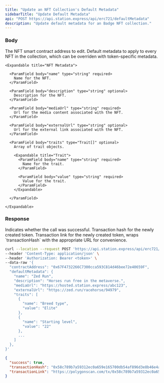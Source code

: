 ```yaml
---
title: "Update an NFT Collection's Default Metadata"
sidebarTitle: "Update Default Metadata"
api: "POST https://api.station.express/api/erc721/defaultMetadata"
description: "Update default metadata for an Badge NFT collection."
---
```


### Body

<ParamField body="contractAddress" type="string" required>
  The NFT smart contract address to edit.
</ParamField>

<ParamField body="defaultMetadata" type="object">
    Default metadata to apply to every NFT in the collection, which can be overriden with token-specific metadata.

    <Expandable title="NFT Metadata">

      <ParamField body="name" type="string" required>
        Name for the NFT.
      </ParamField>

      <ParamField body="description" type="string" optional>
        Description for the NFT.
      </ParamField>

      <ParamField body="mediaUrl" type="string" required>
        Url for the media content associated with the NFT.
      </ParamField>

      <ParamField body="externalUrl" type="string" optional>
        Url for the external link associated with the NFT.
      </ParamField>

      <ParamField body="traits" type="Trait[]" optional>
        Array of trait objects.

        <Expandable title="Trait">
          <ParamField body="name" type="string" required>
            Name for the trait.
          </ParamField>

          <ParamField body="value" type="string" required>
            Value for the trait.
          </ParamField>
        </Expandable>

      </ParamField>

    </Expandable>

</ParamField>

### Response

<ResponseField name="success" type="boolean">
  Indicates whether the call was successful.
</ResponseField>

<ResponseField name="transactionHash" type="string">
  Transaction hash for the newly created token.
</ResponseField>

<ResponseField name="transactionLink" type="string">
  Transaction link for the newly created token, wraps `transactionHash` with the
  appropriate URL for convenience.
</ResponseField>

<RequestExample>

```bash Example Request
curl --location --request POST 'https://api.station.express/api/erc721/defaultMetadata' \
--header 'Content-Type: application/json' \
--header 'Authorization: Bearer <token>' \
--data-raw '{
  "contractAddress": "0x67F4732266C7300cca593C814d46bee72e40659F",
  "defaultMetadata": {
    "name": "Zed Run",
    "description": "Horses run free in the metaverse.",
    "mediaUrl": "https://hosted.station.express/abc123",
    "externalUrl": "https://zed.run/racehorse/94979",
    "traits": [
      {
        "name": "Breed type",
        "value": "Elite"
      },
      {
        "name": "Starting level",
        "value": "22"
      },
      ...
    ]
  },
}'
```

</RequestExample>

<ResponseExample>

```json Response
{
  "success": true,
  "transactionHash": "0x58c789b7a59312ec0a659e165700db54af896d3e8b46e4aeecb33b32b88157c9",
  "transactionLink": "https://polygonscan.com/tx/0x58c789b7a59312ec0a659e165700db54af896d3e8b46e4aeecb33b32b88157c9"
}
```

</ResponseExample>
